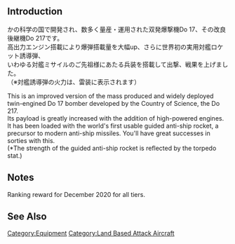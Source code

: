 {{EquipmentInfo}}

==Introduction==
かの科学の国で開発され、数多く量産・運用された双発爆撃機Do 17、その改良後継機Do 217です。<br>
高出力エンジン搭載により爆弾搭載量を大幅up、さらに世界初の実用対艦ロケット誘導弾、<br>
いわゆる対艦ミサイルのご先祖様にあたる兵装を搭載して出撃、戦果を上げました。<br>
（※対艦誘導弾の火力は、雷装に表示されます）

This is an improved version of the mass produced and widely deployed twin-engined Do 17 bomber developed by the Country of Science, the Do 217.<br>
Its payload is greatly increased with the addition of high-powered engines.<br>
It has been loaded with the world's first usable guided anti-ship rocket, a precursor to modern anti-ship missiles. You'll have great successes in sorties with this.<br>
(*The strength of the guided anti-ship rocket is reflected by the torpedo stat.)

==Notes==
Ranking reward for December 2020 for all tiers.

==See Also==
{{Equipmentlist}}
[[Category:Equipment]]
[[Category:Land Based Attack Aircraft]]